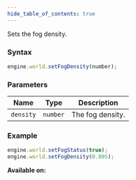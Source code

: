 ```yaml
---
hide_table_of_contents: true
---
```



Sets the fog density.

### Syntax

```js
engine.world.setFogDensity(number);
```

### Parameters

| Name      | Type     | Description      |
| --------- | -------- | ---------------- |
| `density` | `number` | The fog density. |

### Example

```js
engine.world.setFogStatus(true);
engine.world.setFogDensity(0.005);
```

**Available on:** <ClientTag />
